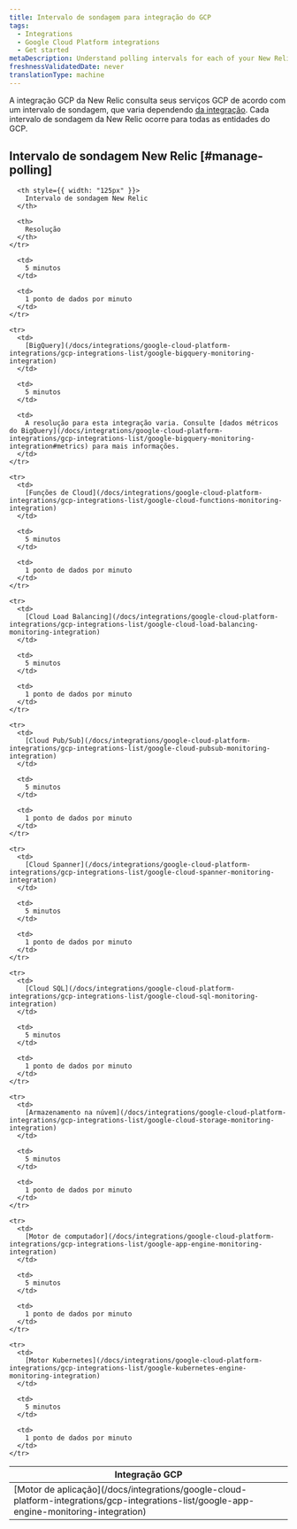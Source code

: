 ```yaml
---
title: Intervalo de sondagem para integração do GCP
tags:
  - Integrations
  - Google Cloud Platform integrations
  - Get started
metaDescription: Understand polling intervals for each of your New Relic GCP integrations.
freshnessValidatedDate: never
translationType: machine
---
```


A integração GCP da New Relic consulta seus serviços GCP de acordo com um intervalo de sondagem, que varia dependendo [da integração](#manage-polling). Cada intervalo de sondagem da New Relic ocorre para todas as entidades do GCP.

## Intervalo de sondagem New Relic [#manage-polling]

<table>
  <thead>
    <tr>
      <th style={{ width: "200px" }}>
        Integração GCP
      </th>

      <th style={{ width: "125px" }}>
        Intervalo de sondagem New Relic
      </th>

      <th>
        Resolução
      </th>
    </tr>
  </thead>

  <tbody>
    <tr>
      <td>
        [Motor de aplicação](/docs/integrations/google-cloud-platform-integrations/gcp-integrations-list/google-app-engine-monitoring-integration)
      </td>

      <td>
        5 minutos
      </td>

      <td>
        1 ponto de dados por minuto
      </td>
    </tr>

    <tr>
      <td>
        [BigQuery](/docs/integrations/google-cloud-platform-integrations/gcp-integrations-list/google-bigquery-monitoring-integration)
      </td>

      <td>
        5 minutos
      </td>

      <td>
        A resolução para esta integração varia. Consulte [dados métricos do BigQuery](/docs/integrations/google-cloud-platform-integrations/gcp-integrations-list/google-bigquery-monitoring-integration#metrics) para mais informações.
      </td>
    </tr>

    <tr>
      <td>
        [Funções de Cloud](/docs/integrations/google-cloud-platform-integrations/gcp-integrations-list/google-cloud-functions-monitoring-integration)
      </td>

      <td>
        5 minutos
      </td>

      <td>
        1 ponto de dados por minuto
      </td>
    </tr>

    <tr>
      <td>
        [Cloud Load Balancing](/docs/integrations/google-cloud-platform-integrations/gcp-integrations-list/google-cloud-load-balancing-monitoring-integration)
      </td>

      <td>
        5 minutos
      </td>

      <td>
        1 ponto de dados por minuto
      </td>
    </tr>

    <tr>
      <td>
        [Cloud Pub/Sub](/docs/integrations/google-cloud-platform-integrations/gcp-integrations-list/google-cloud-pubsub-monitoring-integration)
      </td>

      <td>
        5 minutos
      </td>

      <td>
        1 ponto de dados por minuto
      </td>
    </tr>

    <tr>
      <td>
        [Cloud Spanner](/docs/integrations/google-cloud-platform-integrations/gcp-integrations-list/google-cloud-spanner-monitoring-integration)
      </td>

      <td>
        5 minutos
      </td>

      <td>
        1 ponto de dados por minuto
      </td>
    </tr>

    <tr>
      <td>
        [Cloud SQL](/docs/integrations/google-cloud-platform-integrations/gcp-integrations-list/google-cloud-sql-monitoring-integration)
      </td>

      <td>
        5 minutos
      </td>

      <td>
        1 ponto de dados por minuto
      </td>
    </tr>

    <tr>
      <td>
        [Armazenamento na núvem](/docs/integrations/google-cloud-platform-integrations/gcp-integrations-list/google-cloud-storage-monitoring-integration)
      </td>

      <td>
        5 minutos
      </td>

      <td>
        1 ponto de dados por minuto
      </td>
    </tr>

    <tr>
      <td>
        [Motor de computador](/docs/integrations/google-cloud-platform-integrations/gcp-integrations-list/google-app-engine-monitoring-integration)
      </td>

      <td>
        5 minutos
      </td>

      <td>
        1 ponto de dados por minuto
      </td>
    </tr>

    <tr>
      <td>
        [Motor Kubernetes](/docs/integrations/google-cloud-platform-integrations/gcp-integrations-list/google-kubernetes-engine-monitoring-integration)
      </td>

      <td>
        5 minutos
      </td>

      <td>
        1 ponto de dados por minuto
      </td>
    </tr>
  </tbody>
</table>